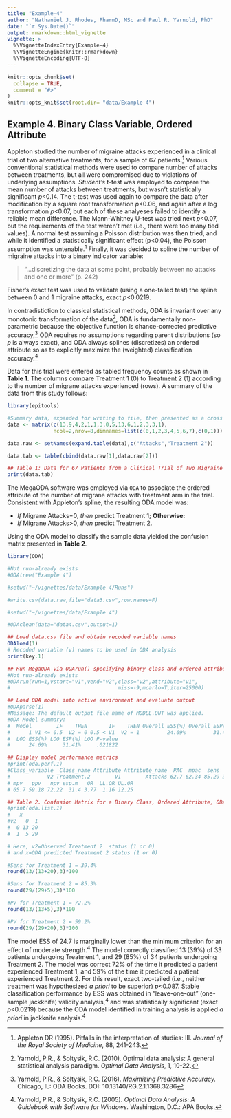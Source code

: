 ```yaml
---
title: "Example-4"
author: "Nathaniel J. Rhodes, PharmD, MSc and Paul R. Yarnold, PhD"
date: "`r Sys.Date()`"
output: rmarkdown::html_vignette
vignette: >
  %\VignetteIndexEntry{Example-4}
  %\VignetteEngine{knitr::rmarkdown}
  %\VignetteEncoding{UTF-8}
---
```


```r
knitr::opts_chunk$set(
  collapse = TRUE,
  comment = "#>"
)
knitr::opts_knit$set(root.dir= "data/Example 4")
```

## Example 4. Binary Class Variable, Ordered Attribute

Appleton studied the number of migraine attacks experienced in a clinical trial of two alternative treatments, for a sample of 67 patients.^[Appleton DR (1995). Pitfalls in the interpretation of studies: III. _Journal of the Royal Society of Medicine_, 88, 241-243.] Various conventional statistical methods were used to compare number of attacks between treatments, but all were compromised due to violations of underlying assumptions. _Student’s_ t-test was employed to compare the mean number of attacks between treatments, but wasn’t statistically significant _p_<0.14. The t-test was used again to compare the data after modification by a square root transformation _p_<0.06, and again after a log transformation _p_<0.07, but each of these analyeses failed to identify a reliable mean difference. The Mann-Whitney U-test was tried next _p_<0.07, but the requirements of the test weren’t met (i.e., there were too many tied values). A normal test assuming a Poisson distribution was then tried, and while it identified a statistically significant effect (p<0.04), the Poisson assumption was untenable.^1^ Finally, it was decided to spline the number of migraine attacks into a binary indicator variable:

>“…discretizing the data at some point, probably between no attacks and one or more” (p. 242)

Fisher’s exact test was used to validate (using a one-tailed test) the spline between 0 and 1 migraine attacks, exact _p_<0.0219.

In contradistiction to classical statistical methods, ODA is invariant over any monotonic transformation of the data^[Yarnold, P.R., & Soltysik, R.C. (2010). Optimal data analysis: A general statistical analysis paradigm. _Optimal Data Analysis_, 1, 10-22.], ODA is fundamentally non-parametric because the objective function is chance-corrected predictive accuracy,^[Yarnold, P.R., & Soltysik, R.C. (2016). _Maximizing Predictive Accuracy._ Chicago, IL: ODA Books. DOI: 10.13140/RG.2.1.1368.3286] ODA requires no assumptions regarding parent distributions (so _p_ is always exact), and ODA always splines (discretizes) an ordered attribute so as to explicitly maximize the (weighted) classification accuracy.^[Yarnold, P.R., & Soltysik, R.C. (2005). _Optimal Data Analysis: A Guidebook with Software for Windows._ Washington, D.C.: APA Books.]

Data for this trial were entered as tabled frequency counts as shown in **Table 1**. The columns compare Treatment 1 (0) to Treatment 2 (1) according to the number of migrane attacks experienced (rows). A summary of the data from this study follows:
```r
library(epitools)

#Summary data, expanded for writing to file, then presented as a cross class table
data <- matrix(c(13,9,4,2,1,1,3,0,5,13,6,1,2,3,3,1),
               ncol=2,nrow=8,dimnames=list(c(0,1,2,3,4,5,6,7),c(0,1)))

data.raw <- setNames(expand.table(data),c("Attacks","Treatment 2"))

data.tab <- table(cbind(data.raw[1],data.raw[2]))

## Table 1: Data for 67 Patients from a Clinical Trial of Two Migraine Treatments
print(data.tab)

```

The MegaODA software was employed via `ODA` to associate the ordered attribute of the number of migrane attacks with treatment arm in the trial. Consistent with Appleton’s spline, the resulting ODA model was:

- _If_ Migrane Attacks=0, _then_ predict Treatment 1; **Otherwise:**
- _If_ Migrane Attacks>0, _then_ predict Treatment 2.

Using the ODA model to classify the sample data yielded the confusion matrix presented in **Table 2**.

```r
library(ODA)

#Not run-already exists
#ODAtree("Example 4")

#setwd("~/vignettes/data/Example 4/Runs")

#write.csv(data.raw,file="data3.csv",row.names=F)

#setwd("~/vignettes/data/Example 4")

#ODAclean(data="data4.csv",output=1)

## Load data.csv file and obtain recoded variable names
ODAload(1)
# Recoded variable (v) names to be used in ODA analysis
print(key.1)

## Run MegaODA via ODArun() specifying binary class and ordered attribute variables
#Not run-already exists
#ODArun(run=1,vstart="v1",vend="v2",class="v2",attribute="v1", 
#                                   miss=-9,mcarlo=T,iter=25000)

## Load ODA model into active environment and evaluate output
#ODAparse(1) 
#Message: The default output file name of MODEL.OUT was applied.
#ODA Model summary:
#  Model        IF    THEN       IF    THEN Overall ESS(%) Overall ESP(%) MC P-value 
#      1 V1 <= 0.5  V2 = 0 0.5 < V1  V2 = 1         24.69%         31.41%   0.086760 
#  LOO ESS(%) LOO ESP(%) LOO P-value
#      24.69%     31.41%     .021822

## Display model performance metrics
#print(oda.perf.1)
#Class_variable  Class_name Attribute Attribute_name  PAC  mpac  sens  spec ess.m 
#            V2 Treatment.2        V1        Attacks 62.7 62.34 85.29 39.39 24.68 
# mpv   ppv   npv esp.m   OR  LL.OR UL.OR
# 65.7 59.18 72.22  31.4 3.77  1.16 12.25

## Table 2. Confusion Matrix for a Binary Class, Ordered Attribute, ODA Model
#print(oda.list.1)
#   x
#v2   0  1
#  0 13 20
#  1  5 29

# Here, v2=Observed Treatment 2  status (1 or 0)
# and x=ODA predicted Treatment 2 status (1 or 0)

#Sens for Treatment 1 = 39.4%
round(13/(13+20),3)*100

#Sens for Treatment 2 = 85.3%
round(29/(29+5),3)*100

#PV for Treatment 1 = 72.2%
round(13/(13+5),3)*100

#PV for Treatment 2 = 59.2%
round(29/(29+20),3)*100

```

The model ESS of 24.7 is marginally lower than the minimum criterion for an effect of moderate strength.^4^ The model correctly classified 13 (39%) of 33 patients undergoing Treatment 1, and 29 (85%) of 34 patients undergoing Treatment 2. The model was correct 72% of the time it predicted a patient experienced Treatment 1, and 59% of the time it predicted a patient experienced Treatment 2. For this result, exact two-tailed (i.e., neither treatment was hypothesized _a priori_ to be superior) _p_<0.087. Stable classification performance by ESS was obtained in “leave-one-out” (one-sample jackknife) validity analysis,^4^ and was statistically significant (exact _p_<0.0219) because the ODA model identified in training analysis is applied _a priori_ in jackknife analysis.^4^

